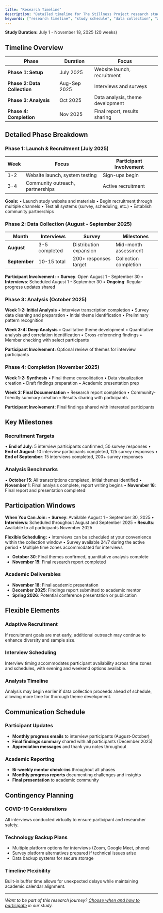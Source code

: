 ```yaml
---
title: "Research Timeline"
description: "Detailed timeline for The Stillness Project research study, including key milestones and participant involvement phases."
keywords: ["research timeline", "study schedule", "data collection", "academic project"]
---
```


**Study Duration:** July 1 - November 18, 2025 (20 weeks)

## Timeline Overview

| Phase | Duration | Focus |
|-------|----------|-------|
| **Phase 1: Setup** | July 2025 | Website launch, recruitment |
| **Phase 2: Data Collection** | Aug-Sep 2025 | Interviews and surveys |
| **Phase 3: Analysis** | Oct 2025 | Data analysis, theme development |
| **Phase 4: Completion** | Nov 2025 | Final report, results sharing |

## Detailed Phase Breakdown

### Phase 1: Launch & Recruitment (July 2025)

| Week | Focus | Participant Involvement |
|------|-------|------------------------|
| 1-2 | Website launch, system testing | Sign-ups begin |
| 3-4 | Community outreach, partnerships | Active recruitment |

**Goals:**
• Launch study website and materials
• Begin recruitment through multiple channels
• Test all systems (survey, scheduling, etc.)
• Establish community partnerships

### Phase 2: Data Collection (August - September 2025)

| Month | Interviews | Survey | Milestones |
|-------|------------|--------|------------|
| **August** | 3-5 completed | Distribution expansion | Mid-month assessment |
| **September** | 10-15 total | 200+ responses target | Collection completion |

**Participant Involvement:**
• **Survey**: Open August 1 - September 30
• **Interviews**: Scheduled August 1 - September 30
• **Ongoing**: Regular progress updates shared

### Phase 3: Analysis (October 2025)

**Week 1-2: Initial Analysis**
• Interview transcription completion
• Survey data cleaning and preparation
• Initial theme identification
• Preliminary pattern recognition

**Week 3-4: Deep Analysis**
• Qualitative theme development
• Quantitative analysis and correlation identification
• Cross-referencing findings
• Member checking with select participants

**Participant Involvement:** Optional review of themes for interview participants

### Phase 4: Completion (November 2025)

**Week 1-2: Synthesis**
• Final theme consolidation
• Data visualization creation
• Draft findings preparation
• Academic presentation prep

**Week 3: Final Documentation**
• Research report completion
• Community-friendly summary creation
• Results sharing with participants

**Participant Involvement:** Final findings shared with interested participants

## Key Milestones

### Recruitment Targets
• **End of July**: 5 interview participants confirmed, 50 survey responses
• **End of August**: 10 interview participants completed, 125 survey responses
• **End of September**: 15 interviews completed, 200+ survey responses

### Analysis Benchmarks
• **October 15**: All transcriptions completed, initial themes identified
• **November 1**: Final analysis complete, report writing begins
• **November 18**: Final report and presentation completed

## Participation Windows

**When You Can Join:**
• **Survey**: Available August 1 - September 30, 2025
• **Interviews**: Scheduled throughout August and September 2025
• **Results**: Available to all participants November 2025

**Flexible Scheduling:**
• Interviews can be scheduled at your convenience within the collection window
• Survey available 24/7 during the active period
• Multiple time zones accommodated for interviews
- **October 30**: Final themes confirmed, quantitative analysis complete
- **November 15**: Final research report completed

### Academic Deliverables
- **November 18**: Final academic presentation
- **December 2025**: Findings report submitted to academic mentor
- **Spring 2026**: Potential conference presentation or publication

## Flexible Elements

### Adaptive Recruitment
If recruitment goals are met early, additional outreach may continue to enhance diversity and sample size.

### Interview Scheduling
Interview timing accommodates participant availability across time zones and schedules, with evening and weekend options available.

### Analysis Timeline
Analysis may begin earlier if data collection proceeds ahead of schedule, allowing more time for thorough theme development.

## Communication Schedule

### Participant Updates
- **Monthly progress emails** to interview participants (August-October)
- **Final findings summary** shared with all participants (December 2025)
- **Appreciation messages** and thank you notes throughout

### Academic Reporting
- **Bi-weekly mentor check-ins** throughout all phases
- **Monthly progress reports** documenting challenges and insights
- **Final presentation** to academic community

## Contingency Planning

### COVID-19 Considerations
All interviews conducted virtually to ensure participant and researcher safety.

### Technology Backup Plans
- Multiple platform options for interviews (Zoom, Google Meet, phone)
- Survey platform alternatives prepared if technical issues arise
- Data backup systems for secure storage

### Timeline Flexibility
Built-in buffer time allows for unexpected delays while maintaining academic calendar alignment.

---

*Want to be part of this research journey? [Choose when and how to participate](/participation) in our study.*
